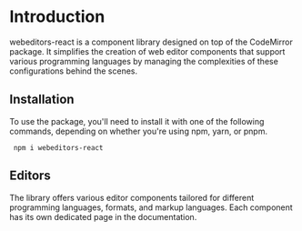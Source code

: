 # Introduction

webeditors-react is a component library designed on top of the CodeMirror package. It simplifies the creation of web editor components 
that support various programming languages by managing the complexities of these configurations behind the scenes.

## Installation 

To use the package, you'll need to install it with one of the following commands, depending on whether you're using npm, yarn, or pnpm.

``` npm i webeditors-react```

## Editors

The library offers various editor components tailored for different programming languages, formats, and markup languages. Each 
component has its own dedicated page in the documentation.